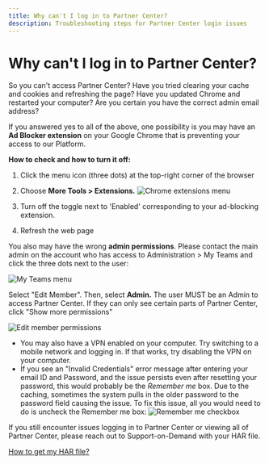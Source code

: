 ```yaml
---
title: Why can't I log in to Partner Center?
description: Troubleshooting steps for Partner Center login issues
---
```


# Why can't I log in to Partner Center?

So you can't access Partner Center? Have you tried clearing your cache and cookies and refreshing the page? Have you updated Chrome and restarted your computer? Are you certain you have the correct admin email address?

If you answered yes to all of the above, one possibility is you may have an **Ad Blocker extension** on your Google Chrome that is preventing your access to our Platform.

**How to check and how to turn it off:**

1. Click the menu icon (three dots) at the top-right corner of the browser

2. Choose **More Tools > Extensions.**
   ![Chrome extensions menu](/img/partner-center-faqs/extensions-menu.jpg)

3. Turn off the toggle next to 'Enabled' corresponding to your ad-blocking extension.

4. Refresh the web page

You also may have the wrong **admin permissions**. Please contact the main admin on the account who has access to Administration > My Teams and click the three dots next to the user:

![My Teams menu](/img/partner-center-faqs/my-teams-menu.jpg)

Select "Edit Member". Then, select **Admin.** The user MUST be an Admin to access Partner Center. If they can only see certain parts of Partner Center, click "Show more permissions"

![Edit member permissions](/img/partner-center-faqs/edit-member-permissions.jpg)

- You may also have a VPN enabled on your computer. Try switching to a mobile network and logging in. If that works, try disabling the VPN on your computer.
- If you see an "Invalid Credentials" error message after entering your email ID and Password, and the issue persists even after resetting your password, this would probably be the *Remember me* box. Due to the caching, sometimes the system pulls in the older password to the password field causing the issue. To fix this issue, all you would need to do is uncheck the Remember me box:
  ![Remember me checkbox](/img/partner-center-faqs/remember-me-box.jpg)

If you still encounter issues logging in to Partner Center or viewing all of Partner Center, please reach out to Support-on-Demand with your HAR file.

[How to get my HAR file?](https://docs.vendasta.com/getting-started/additional-resources/how-do-i-get-my-network-har-file)